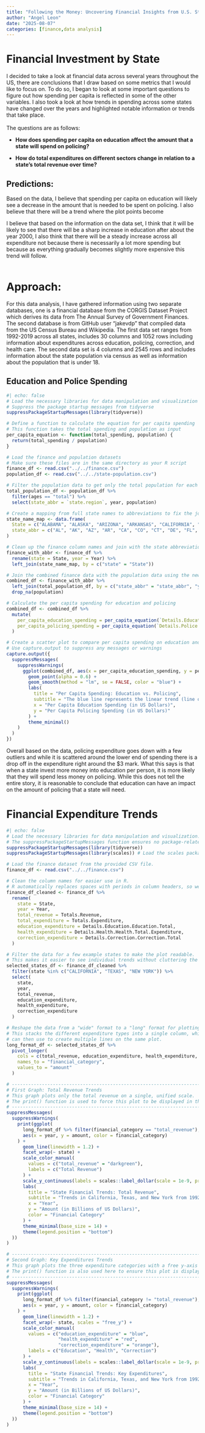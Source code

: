 ```yaml
---
title: "Following the Money: Uncovering Financial Insights from U.S. State Budgets"
author: "Angel Leon"
date: "2025-08-07"
categories: [finance,data analysis]
---
```


# Financial Investment by State

I decided to take a look at financial data across several years throughout the US, there are conclusions that I draw based on some metrics that I would like to focus on. To do so, I began to look at some important questions to figure out how spending per capita is reflected in some of the other variables. I also took a look at how trends in spending across some states have changed over the years and highlighted notable information or trends that take place. \
\
The questions are as follows:

-   **How does spending per capita on education affect the amount that a state will spend on policing?**

-   **How do total expenditures on different sectors change in relation to a state's total revenue over time?**\

## Predictions:

Based on the data, I believe that spending per capita on education will likely see a decrease in the amount that is needed to be spent on policing. I also believe that there will be a trend where the plot points become

I believe that based on the information on the data set, I think that it will be likely to see that there will be a sharp increase in education after about the year 2000, I also think that there will be a steady increase across all expenditure not because there is necessarily a lot more spending but because as everything gradually becomes slightly more expensive this trend will follow. \
\

# Approach:

For this data analysis, I have gathered information using two separate databases, one is a financial database from the CORGIS Dataset Project which derives its data from The Annual Survey of Government Finances. The second database is from GitHub user "jakevdp" that compiled data from the US Census Bureau and Wikipedia. The first data set ranges from 1992-2019 across all states, includes 30 columns and 1052 rows including information about expenditures across education, policing, correction, and health care. The second data set is 4 columns and 2545 rows and includes information about the state population via census as well as information about the population that is under 18.

## Education and Police Spending

```r
#| echo: false
# Load the necessary libraries for data manipulation and visualization
# Suppress the package startup messages from tidyverse
suppressPackageStartupMessages(library(tidyverse))

# Define a function to calculate the equation for per capita spending
# This function takes the total spending and population as input
per_capita_equation <- function(total_spending, population) {
  return(total_spending / population)
}

# Load the finance and population datasets
# Make sure these files are in the same directory as your R script
finance_df <- read.csv("../../finance.csv")
population_df <- read.csv("../../state-population.csv")

# Filter the population data to get only the total population for each state and year
total_population_df <- population_df %>%
  filter(ages == "total") %>%
  select(state_abbr = `state.region`, year, population)

# Create a mapping from full state names to abbreviations to fix the join issue
state_name_map <- data.frame(
  State = c("ALABAMA", "ALASKA", "ARIZONA", "ARKANSAS", "CALIFORNIA", "COLORADO", "CONNECTICUT", "DELAWARE", "FLORIDA", "GEORGIA", "HAWAII", "IDAHO", "ILLINOIS", "INDIANA", "IOWA", "KANSAS", "KENTUCKY", "LOUISIANA", "MAINE", "MARYLAND", "MASSACHUSETTS", "MICHIGAN", "MINNESOTA", "MISSISSIPPI", "MISSOURI", "MONTANA", "NEBRASKA", "NEVADA", "NEW HAMPSHIRE", "NEW JERSEY", "NEW MEXICO", "NEW YORK", "NORTH CAROLINA", "NORTH DAKOTA", "OHIO", "OKLAHOMA", "OREGON", "PENNSYLVANIA", "RHODE ISLAND", "SOUTH CAROLINA", "SOUTH DAKOTA", "TENNESSEE", "TEXAS", "UTAH", "VERMONT", "VIRGINIA", "WASHINGTON", "WEST VIRGINIA", "WISCONSIN", "WYOMING"),
  state_abbr = c("AL", "AK", "AZ", "AR", "CA", "CO", "CT", "DE", "FL", "GA", "HI", "ID", "IL", "IN", "IA", "KS", "KY", "LA", "ME", "MD", "MA", "MI", "MN", "MS", "MO", "MT", "NE", "NV", "NH", "NJ", "NM", "NY", "NC", "ND", "OH", "OK", "OR", "PA", "RI", "SC", "SD", "TN", "TX", "UT", "VT", "VA", "WA", "WV", "WI", "WY")
)

# Clean up the finance column names and join with the state abbreviation map
finance_with_abbr <- finance_df %>%
  rename(state = State, year = Year) %>%
  left_join(state_name_map, by = c("state" = "State"))

# Join the combined finance data with the population data using the new abbreviation column
combined_df <- finance_with_abbr %>%
  left_join(total_population_df, by = c("state_abbr" = "state_abbr", "year")) %>%
  drop_na(population)

# Calculate the per capita spending for education and policing
combined_df <- combined_df %>%
  mutate(
    per_capita_education_spending = per_capita_equation(`Details.Education.Education.Total`, population),
    per_capita_policing_spending = per_capita_equation(`Details.Police.protection`, population)
  )

# Create a scatter plot to compare per capita spending on education and policing
# Use capture.output to suppress any messages or warnings
capture.output({
  suppressMessages(
    suppressWarnings(
      ggplot(combined_df, aes(x = per_capita_education_spending, y = per_capita_policing_spending)) +
        geom_point(alpha = 0.6) +
        geom_smooth(method = "lm", se = FALSE, color = "blue") +
        labs(
          title = "Per Capita Spending: Education vs. Policing",
          subtitle = "The blue line represents the linear trend (line of best fit).",
          x = "Per Capita Education Spending (in US Dollars)",
          y = "Per Capita Policing Spending (in US Dollars)"
        ) +
        theme_minimal()
    )
  )
})
```

Overall based on the data, policing expenditure goes down with a few outliers and while it is scattered around the lower end of spending there is a drop off in the expenditure right around the \$3 mark. What this says is that when a state invest more money into education per person, it is more likely that they will spend less money on policing. While this does not tell the entire story, it is reasonable to conclude that education can have an impact on the amount of policing that a state will need.

# Financial Expenditure Trends

```r
#| echo: false
# Load the necessary libraries for data manipulation and visualization.
# The suppressPackageStartupMessages function ensures no package-related messages are shown.
suppressPackageStartupMessages(library(tidyverse))
suppressPackageStartupMessages(library(scales)) # Load the scales package for advanced label formatting

# Load the finance dataset from the provided CSV file.
finance_df <- read.csv("../../finance.csv")

# Clean the column names for easier use in R.
# R automatically replaces spaces with periods in column headers, so we need to account for that.
finance_df_cleaned <- finance_df %>%
  rename(
    state = State,
    year = Year,
    total_revenue = Totals.Revenue,
    total_expenditure = Totals.Expenditure,
    education_expenditure = Details.Education.Education.Total,
    health_expenditure = Details.Health.Health.Total.Expenditure,
    correction_expenditure = Details.Correction.Correction.Total
  )

# Filter the data for a few example states to make the plot readable.
# This makes it easier to see individual trends without cluttering the graph.
selected_states_df <- finance_df_cleaned %>%
  filter(state %in% c("CALIFORNIA", "TEXAS", "NEW YORK")) %>%
  select(
    state,
    year,
    total_revenue,
    education_expenditure,
    health_expenditure,
    correction_expenditure
  )

# Reshape the data from a "wide" format to a "long" format for plotting.
# This stacks the different expenditure types into a single column, which ggplot2
# can then use to create multiple lines on the same plot.
long_format_df <- selected_states_df %>%
  pivot_longer(
    cols = c(total_revenue, education_expenditure, health_expenditure, correction_expenditure),
    names_to = "financial_category",
    values_to = "amount"
  )

# -------------------------------------------------------------------------
# First Graph: Total Revenue Trends
# This graph plots only the total revenue on a single, unified scale.
# The print() function is used to force this plot to be displayed in the output.
# -------------------------------------------------------------------------
suppressMessages(
  suppressWarnings(
    print(ggplot(
      long_format_df %>% filter(financial_category == "total_revenue"),
      aes(x = year, y = amount, color = financial_category)
    ) +
      geom_line(linewidth = 1.2) +
      facet_wrap(~ state) +
      scale_color_manual(
        values = c("total_revenue" = "darkgreen"),
        labels = c("Total Revenue")
      ) +
      scale_y_continuous(labels = scales::label_dollar(scale = 1e-9, prefix = "$", suffix = "B")) +
      labs(
        title = "State Financial Trends: Total Revenue",
        subtitle = "Trends in California, Texas, and New York from 1992 to 2016",
        x = "Year",
        y = "Amount (in Billions of US Dollars)",
        color = "Financial Category"
      ) +
      theme_minimal(base_size = 14) +
      theme(legend.position = "bottom")
  ))
)

# -------------------------------------------------------------------------
# Second Graph: Key Expenditures Trends
# This graph plots the three expenditure categories with a free y-axis scale.
# The print() function is also used here to ensure this plot is displayed.
# -------------------------------------------------------------------------
suppressMessages(
  suppressWarnings(
    print(ggplot(
      long_format_df %>% filter(financial_category != "total_revenue"),
      aes(x = year, y = amount, color = financial_category)
    ) +
      geom_line(linewidth = 1.2) +
      facet_wrap(~ state, scales = "free_y") +
      scale_color_manual(
        values = c("education_expenditure" = "blue",
                   "health_expenditure" = "red",
                   "correction_expenditure" = "orange"),
        labels = c("Education", "Health", "Correction")
      ) +
      scale_y_continuous(labels = scales::label_dollar(scale = 1e-9, prefix = "$", suffix = "B")) +
      labs(
        title = "State Financial Trends: Key Expenditures",
        subtitle = "Trends in California, Texas, and New York from 1992 to 2016",
        x = "Year",
        y = "Amount (in Billions of US Dollars)",
        color = "Financial Category"
      ) +
      theme_minimal(base_size = 14) +
      theme(legend.position = "bottom")
  ))
)

```

\

